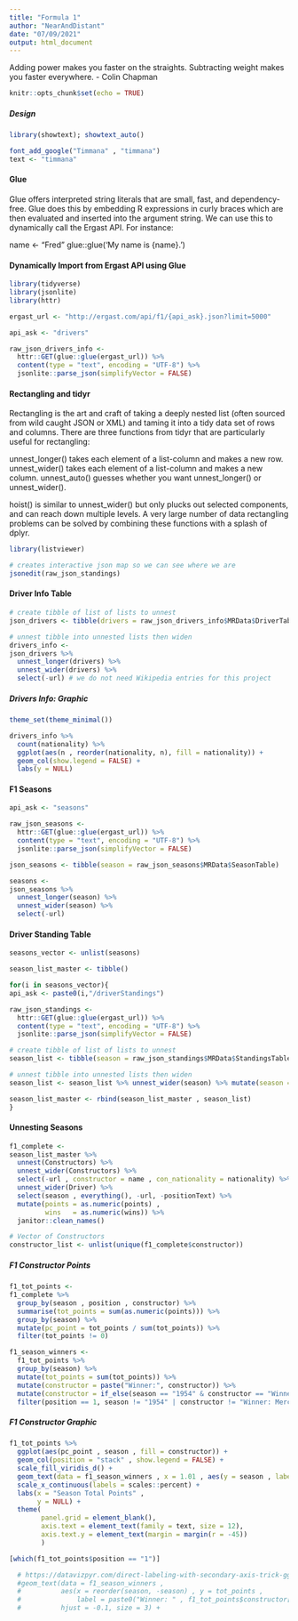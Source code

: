```yaml
---
title: "Formula 1"
author: "NearAndDistant"
date: "07/09/2021"
output: html_document
---
```


Adding power makes you faster on the straights. Subtracting weight makes you faster everywhere.
- Colin Chapman

```r
knitr::opts_chunk$set(echo = TRUE)
```

##### Design
```r
library(showtext); showtext_auto()

font_add_google("Timmana" , "timmana")
text <- "timmana"

```


#### Glue
Glue offers interpreted string literals that are small, fast, and dependency-free. Glue does this by embedding R expressions in curly braces which are then evaluated and inserted into the argument string. We can use this to dynamically call the Ergast API. For instance:

name <- "Fred"
glue::glue('My name is {name}.')

#### Dynamically Import from Ergast API using Glue
```r
library(tidyverse)
library(jsonlite)
library(httr)

ergast_url <- "http://ergast.com/api/f1/{api_ask}.json?limit=5000"

api_ask <- "drivers"

raw_json_drivers_info <- 
  httr::GET(glue::glue(ergast_url)) %>% 
  content(type = "text", encoding = "UTF-8") %>% 
  jsonlite::parse_json(simplifyVector = FALSE)

```

#### Rectangling and tidyr
Rectangling is the art and craft of taking a deeply nested list (often sourced from wild caught JSON or XML) and taming it into a tidy data set of rows and columns. There are three functions from tidyr that are particularly useful for rectangling:

unnest_longer() takes each element of a list-column and makes a new row.
unnest_wider() takes each element of a list-column and makes a new column.
unnest_auto() guesses whether you want unnest_longer() or unnest_wider().

hoist() is similar to unnest_wider() but only plucks out selected components, and can reach down multiple levels. A very large number of data rectangling problems can be solved by combining these functions with a splash of dplyr.

```r
library(listviewer)

# creates interactive json map so we can see where we are
jsonedit(raw_json_standings)

```

#### Driver Info Table
```r

# create tibble of list of lists to unnest
json_drivers <- tibble(drivers = raw_json_drivers_info$MRData$DriverTable)

# unnest tibble into unnested lists then widen
drivers_info <- 
json_drivers %>%
  unnest_longer(drivers) %>% 
  unnest_wider(drivers) %>%
  select(-url) # we do not need Wikipedia entries for this project

```

##### Drivers Info: Graphic
```r
theme_set(theme_minimal())

drivers_info %>%
  count(nationality) %>%
  ggplot(aes(n , reorder(nationality, n), fill = nationality)) +
  geom_col(show.legend = FALSE) +
  labs(y = NULL)

```

#### F1 Seasons
```r

api_ask <- "seasons"

raw_json_seasons <- 
  httr::GET(glue::glue(ergast_url)) %>% 
  content(type = "text", encoding = "UTF-8") %>% 
  jsonlite::parse_json(simplifyVector = FALSE) 

json_seasons <- tibble(season = raw_json_seasons$MRData$SeasonTable)

seasons <- 
json_seasons %>%
  unnest_longer(season) %>% 
  unnest_wider(season) %>%
  select(-url)

```

#### Driver Standing Table
```r

seasons_vector <- unlist(seasons)

season_list_master <- tibble()

for(i in seasons_vector){
api_ask <- paste0(i,"/driverStandings")

raw_json_standings <- 
  httr::GET(glue::glue(ergast_url)) %>% 
  content(type = "text", encoding = "UTF-8") %>% 
  jsonlite::parse_json(simplifyVector = FALSE) 

# create tibble of list of lists to unnest
season_list <- tibble(season = raw_json_standings$MRData$StandingsTable$StandingsLists[[1]]$DriverStandings)

# unnest tibble into unnested lists then widen
season_list <- season_list %>% unnest_wider(season) %>% mutate(season = i)

season_list_master <- rbind(season_list_master , season_list)
}

```

#### Unnesting Seasons
```r

f1_complete <-
season_list_master %>%
  unnest(Constructors) %>%
  unnest_wider(Constructors) %>%
  select(-url , constructor = name , con_nationality = nationality) %>%
  unnest_wider(Driver) %>%
  select(season , everything(), -url, -positionText) %>%
  mutate(points = as.numeric(points) , 
         wins   = as.numeric(wins)) %>%
  janitor::clean_names()

# Vector of Constructors
constructor_list <- unlist(unique(f1_complete$constructor))

```

##### F1 Constructor Points
```r

f1_tot_points <- 
f1_complete %>%
  group_by(season , position , constructor) %>%
  summarise(tot_points = sum(as.numeric(points))) %>%
  group_by(season) %>%
  mutate(pc_point = tot_points / sum(tot_points)) %>%
  filter(tot_points != 0)

f1_season_winners <-
  f1_tot_points %>%
  group_by(season) %>%
  mutate(tot_points = sum(tot_points)) %>%
  mutate(constructor = paste("Winner:", constructor)) %>%
  mutate(constructor = if_else(season == "1954" & constructor == "Winner: Maserati", "Joint: Masterati & Mercedes", constructor)) %>%
  filter(position == 1, season != "1954" | constructor != "Winner: Mercedes")

```

##### F1 Constructor Graphic
```r

f1_tot_points %>%
  ggplot(aes(pc_point , season , fill = constructor)) +
  geom_col(position = "stack" , show.legend = FALSE) +
  scale_fill_viridis_d() + 
  geom_text(data = f1_season_winners , x = 1.01 , aes(y = season , label = constructor) , hjust = 0 , family = text) + 
  scale_x_continuous(labels = scales::percent) +
  labs(x = "Season Total Points" , 
       y = NULL) +
  theme(
        panel.grid = element_blank(),
        axis.text = element_text(family = text, size = 12),
        axis.text.y = element_text(margin = margin(r = -45))
        )

```

```r
[which(f1_tot_points$position == "1")]

  # https://datavizpyr.com/direct-labeling-with-secondary-axis-trick-ggplot2-r/
  #geom_text(data = f1_season_winners , 
  #          aes(x = reorder(season, -season) , y = tot_points , 
  #              label = paste0("Winner: " , f1_tot_points$constructor[which(f1_tot_points$position == "1")])),
  #          hjust = -0.1, size = 3) + 
```

